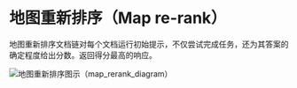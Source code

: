 # 地图重新排序（Map re-rank）

地图重新排序文档链对每个文档运行初始提示，不仅尝试完成任务，还为其答案的确定程度给出分数。返回得分最高的响应。

![地图重新排序图示（map_rerank_diagram）](/img/map_rerank.jpg)